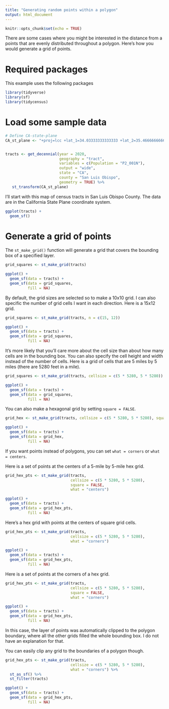 ```yaml
---
title: "Generating random points within a polygon"
output: html_document
---
```


```r
knitr::opts_chunk$set(echo = TRUE)
```

There are some cases where you might be interested in the distance
from a points that are evenly distributed throughout a polygon. Here's
how you would generate a grid of points.

# Required packages

This example uses the following packages

```r
library(tidyverse)
library(sf)
library(tidycensus)
```

# Load some sample data

```r
# Define CA-state-plane
CA_st_plane <- "+proj=lcc +lat_1=34.03333333333333 +lat_2=35.46666666666667 +lat_0=33.5 +lon_0=-118 +x_0=2000000 +y_0=500000.0000000002 +ellps=GRS80 +datum=NAD83 +to_meter=0.3048006096012192 +no_defs"


tracts <- get_decennial(year = 2020,
                        geography = "tract", 
                        variables = c(Population = "P2_001N"), 
                        output = "wide", 
                        state = "CA",
                        county = "San Luis Obispo",
                        geometry = TRUE) %>%
   st_transform(CA_st_plane)


```

I'll start with this map of census tracts in San Luis Obispo County. The data are in the 
California State Plane coordinate system.

```r
ggplot(tracts) +
  geom_sf()
```  

# Generate a grid of points

The `st_make_grid()` function will generate a grid that covers the bounding box of a
specified layer.

```r
grid_squares <- st_make_grid(tracts)

ggplot() +
  geom_sf(data = tracts) +
  geom_sf(data = grid_squares,
          fill = NA)
```

By default, the grid sizes are selected so to make a 10x10 grid. I can also specific the
number of grid cells I want in each direction. Here is a 15x12 grid.

```r
grid_squares <- st_make_grid(tracts, n = c(15, 12))

ggplot() +
  geom_sf(data = tracts) +
  geom_sf(data = grid_squares,
          fill = NA)
```

It's more likely that you'll care more about the cell size than about how many cells 
are in the bounding box. You can also specify the cell height and width instead of the 
number of cells. Here is a grid of cells that are 5 miles by 5 miles (there are 5280 
feet in a mile).

```r
grid_squares <- st_make_grid(tracts, cellsize = c(5 * 5280, 5 * 5280))

ggplot() +
  geom_sf(data = tracts) +
  geom_sf(data = grid_squares,
          fill = NA)
```

You can also make a hexagonal grid by setting `square = FALSE`.

```r
grid_hex <- st_make_grid(tracts, cellsize = c(5 * 5280, 5 * 5280), square = FALSE)

ggplot() +
  geom_sf(data = tracts) +
  geom_sf(data = grid_hex,
          fill = NA)
```

If you want points instead of polygons, you can set `what = corners` or `what = centers`.

Here is a set of points at the centers of a 5-mile by 5-mile hex grid. 

```r
grid_hex_pts <- st_make_grid(tracts, 
                             cellsize = c(5 * 5280, 5 * 5280), 
                             square = FALSE,
                             what = "centers")

ggplot() +
  geom_sf(data = tracts) +
  geom_sf(data = grid_hex_pts,
          fill = NA)
```

Here's a hex grid with points at the centers of square grid cells.

```r
grid_hex_pts <- st_make_grid(tracts, 
                             cellsize = c(5 * 5280, 5 * 5280), 
                             what = "corners")

ggplot() +
  geom_sf(data = tracts) +
  geom_sf(data = grid_hex_pts,
          fill = NA)
```

Here is a set of points at the corners of a hex grid. 

```r
grid_hex_pts <- st_make_grid(tracts, 
                             cellsize = c(5 * 5280, 5 * 5280), 
                             square = FALSE,
                             what = "corners")

ggplot() +
  geom_sf(data = tracts) +
  geom_sf(data = grid_hex_pts,
          fill = NA)
```

In this case, the layer of points was automatically clipped to the polygon boundary, where
all the other grids filled the whole bounding box. I do not have an explanation for that.

You can easily clip any grid to the boundaries of a polygon though.

```r
grid_hex_pts <- st_make_grid(tracts, 
                             cellsize = c(5 * 5280, 5 * 5280), 
                             what = "corners") %>%
  st_as_sf() %>%
  st_filter(tracts)

ggplot() +
  geom_sf(data = tracts) +
  geom_sf(data = grid_hex_pts,
          fill = NA)
```


